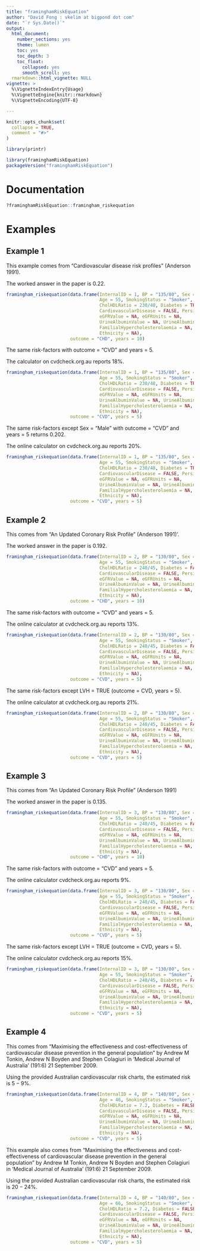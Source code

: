 ```yaml
---
title: "framinghamRiskEquation"
author: "David Fong : vkelim at bigpond dot com"
date: "`r Sys.Date()`"
output:
  html_document:
    number_sections: yes
    theme: lumen
    toc: yes
    toc_depth: 3
    toc_float:
      collapsed: yes
      smooth_scroll: yes
  rmarkdown::html_vignette: NULL
vignette: >
  %\VignetteIndexEntry{Usage}
  %\VignetteEngine{knitr::rmarkdown}
  %\VignetteEncoding{UTF-8}

---
```


```r
knitr::opts_chunk$set(
  collapse = TRUE,
  comment = "#>"
)
```


```r
library(printr)
```

```r
library(framinghamRiskEquation)
packageVersion("framinghamRiskEquation")
```

# Documentation

```r
?framinghamRiskEquation::framingham_riskequation
```

# Examples

## Example 1

This example comes from "Cardiovascular disease risk profiles" (Anderson 1991).

The worked answer in the paper is $0.22$.

```r
framingham_riskequation(data.frame(InternalID = 1, BP = "135/80", Sex = "Female",
                                   Age = 55, SmokingStatus = "Smoker",
                                   CholHDLRatio = 230/48, Diabetes = TRUE, LVH = FALSE,
                                   CardiovascularDisease = FALSE, PersistentProteinuria = FALSE,
                                   eGFRValue = NA, eGFRUnits = NA,
                                   UrineAlbuminValue = NA, UrineAlbuminUnits = NA,
                                   FamilialHypercholesterolaemia = NA, Cholesterol = 5.96,
                                   Ethnicity = NA),
                        outcome = "CHD", years = 10)

```

The same risk-factors with outcome = "CVD" and years = 5.

The calculator on cvdcheck.org.au reports $18\%$.

```r
framingham_riskequation(data.frame(InternalID = 1, BP = "135/80", Sex = "Female",
                                   Age = 55, SmokingStatus = "Smoker",
                                   CholHDLRatio = 230/48, Diabetes = TRUE, LVH = FALSE,
                                   CardiovascularDisease = FALSE, PersistentProteinuria = FALSE,
                                   eGFRValue = NA, eGFRUnits = NA,
                                   UrineAlbuminValue = NA, UrineAlbuminUnits = NA,
                                   FamilialHypercholesterolaemia = NA, Cholesterol = 5.96,
                                   Ethnicity = NA),
                        outcome = "CVD", years = 5)

```

The same risk-factors except Sex = "Male" with outcome = "CVD" and years = 5 returns $0.202$.

The online calculator on cvdcheck.org.au reports $20\%$.

```r
framingham_riskequation(data.frame(InternalID = 1, BP = "135/80", Sex = "Male",
                                   Age = 55, SmokingStatus = "Smoker",
                                   CholHDLRatio = 230/48, Diabetes = TRUE, LVH = FALSE,
                                   CardiovascularDisease = FALSE, PersistentProteinuria = FALSE,
                                   eGFRValue = NA, eGFRUnits = NA,
                                   UrineAlbuminValue = NA, UrineAlbuminUnits = NA,
                                   FamilialHypercholesterolaemia = NA, Cholesterol = 5.96,
                                   Ethnicity = NA),
                        outcome = "CVD", years = 5)

```

## Example 2

This comes from "An Updated Coronary Risk Profile" (Anderson 1991)'.

The worked answer in the paper is $0.192$.

```r
framingham_riskequation(data.frame(InternalID = 2, BP = "130/80", Sex = "Male",
                                   Age = 55, SmokingStatus = "Smoker",
                                   CholHDLRatio = 240/45, Diabetes = FALSE, LVH = FALSE,
                                   CardiovascularDisease = FALSE, PersistentProteinuria = FALSE,
                                   eGFRValue = NA, eGFRUnits = NA,
                                   UrineAlbuminValue = NA, UrineAlbuminUnits = NA,
                                   FamilialHypercholesterolaemia = NA, Cholesterol = 6.22,
                                   Ethnicity = NA),
                        outcome = "CHD", years = 10)
```


The same risk-factors with outcome = "CVD" and years = 5.

The online calculator at cvdcheck.org.au reports $13\%$.

```r
framingham_riskequation(data.frame(InternalID = 2, BP = "130/80", Sex = "Male",
                                   Age = 55, SmokingStatus = "Smoker",
                                   CholHDLRatio = 240/45, Diabetes = FALSE, LVH = FALSE,
                                   CardiovascularDisease = FALSE, PersistentProteinuria = FALSE,
                                   eGFRValue = NA, eGFRUnits = NA,
                                   UrineAlbuminValue = NA, UrineAlbuminUnits = NA,
                                   FamilialHypercholesterolaemia = NA, Cholesterol = 6.22,
                                   Ethnicity = NA),
                        outcome = "CVD", years = 5)
```

The same risk-factors except LVH = TRUE (outcome = CVD, years = 5).

The online calculator at cvdcheck.org.au reports $21\%$.

```r
framingham_riskequation(data.frame(InternalID = 2, BP = "130/80", Sex = "Male",
                                   Age = 55, SmokingStatus = "Smoker",
                                   CholHDLRatio = 240/45, Diabetes = FALSE, LVH = TRUE,
                                   CardiovascularDisease = FALSE, PersistentProteinuria = FALSE,
                                   eGFRValue = NA, eGFRUnits = NA,
                                   UrineAlbuminValue = NA, UrineAlbuminUnits = NA,
                                   FamilialHypercholesterolaemia = NA, Cholesterol = 6.22,
                                   Ethnicity = NA),
                        outcome = "CVD", years = 5)
```

## Example 3

This comes from "An Updated Coronary Risk Profile" (Anderson 1991)

The worked answer in the paper is $0.135$.

```r
framingham_riskequation(data.frame(InternalID = 3, BP = "130/80", Sex = "Female",
                                   Age = 55, SmokingStatus = "Smoker",
                                   CholHDLRatio = 240/45, Diabetes = FALSE, LVH = FALSE,
                                   CardiovascularDisease = FALSE, PersistentProteinuria = FALSE,
                                   eGFRValue = NA, eGFRUnits = NA,
                                   UrineAlbuminValue = NA, UrineAlbuminUnits = NA,
                                   FamilialHypercholesterolaemia = NA, Cholesterol = 6.22,
                                   Ethnicity = NA),
                        outcome = "CHD", years = 10)
```

The same risk-factors with outcome = "CVD" and years = 5.

The online calculator cvdcheck.org.au reports $9\%$.

```r
framingham_riskequation(data.frame(InternalID = 3, BP = "130/80", Sex = "Female",
                                   Age = 55, SmokingStatus = "Smoker",
                                   CholHDLRatio = 240/45, Diabetes = FALSE, LVH = FALSE,
                                   CardiovascularDisease = FALSE, PersistentProteinuria = FALSE,
                                   eGFRValue = NA, eGFRUnits = NA,
                                   UrineAlbuminValue = NA, UrineAlbuminUnits = NA,
                                   FamilialHypercholesterolaemia = NA, Cholesterol = 6.22,
                                   Ethnicity = NA),
                        outcome = "CVD", years = 5)
```

The same risk-factors except LVH = TRUE (outcome = CVD, years = 5).

The online calculator cvdcheck.org.au reports $15\%$.

```r
framingham_riskequation(data.frame(InternalID = 3, BP = "130/80", Sex = "Female",
                                   Age = 55, SmokingStatus = "Smoker",
                                   CholHDLRatio = 240/45, Diabetes = FALSE, LVH = TRUE,
                                   CardiovascularDisease = FALSE, PersistentProteinuria = FALSE,
                                   eGFRValue = NA, eGFRUnits = NA, 
                                   UrineAlbuminValue = NA, UrineAlbuminUnits = NA,
                                   FamilialHypercholesterolaemia = NA, Cholesterol = 6.22,
                                   Ethnicity = NA),
                        outcome = "CVD", years = 5)
```

## Example 4

This comes from "Maximising the effectiveness and cost-effectiveness of cardiovascular disease prevention in the general population" by Andrew M Tonkin, Andrew N Boyden and Stephen Colagiuri in 'Medical Journal of Australia' (191:6) 21 September 2009.

Using the provided Australian cardiovascular risk charts, the estimated risk is $5-9\%$.

```r
framingham_riskequation(data.frame(InternalID = 4, BP = "140/80", Sex = "Female",
                                   Age = 46, SmokingStatus = "Smoker",
                                   CholHDLRatio = 7.2, Diabetes = FALSE, LVH = FALSE,
                                   CardiovascularDisease = FALSE, PersistentProteinuria = FALSE,
                                   eGFRValue = NA, eGFRUnits = NA, 
                                   UrineAlbuminValue = NA, UrineAlbuminUnits = NA,
                                   FamilialHypercholesterolaemia = NA, Cholesterol = NA,
                                   Ethnicity = NA),
                        outcome = "CVD", years = 5)
```

This example also comes from "Maximising the effectiveness and cost-effectiveness of cardiovascular disease prevention in the general population" by Andrew M Tonkin, Andrew N Boyden and Stephen Colagiuri in 'Medical Journal of Australia' (191:6) 21 September 2009.

Using the provided Australian cardiovascular risk charts, the estimated risk is $20-24\%$.

```r
framingham_riskequation(data.frame(InternalID = 4, BP = "140/80", Sex = "Female",
                                   Age = 66, SmokingStatus = "Smoker",
                                   CholHDLRatio = 7.2, Diabetes = FALSE, LVH = FALSE,
                                   CardiovascularDisease = FALSE, PersistentProteinuria = FALSE,
                                   eGFRValue = NA, eGFRUnits = NA, 
                                   UrineAlbuminValue = NA, UrineAlbuminUnits = NA,
                                   FamilialHypercholesterolaemia = NA, Cholesterol = NA,
                                   Ethnicity = NA),
                        outcome = "CVD", years = 5)
```
